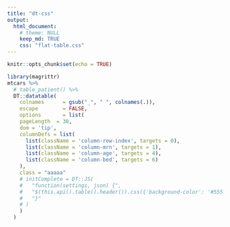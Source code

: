 ```yaml
---
title: "dt-css"
output: 
  html_document:
    # theme: NULL
    keep_md: TRUE
    css: "flat-table.css"
---
```


```r
knitr::opts_chunk$set(echo = TRUE)
```

```r
library(magrittr)
mtcars %>% 
  # table_patient() %>% 
  DT::datatable(
    colnames      = gsub("_", " ", colnames(.)),
    escape        = FALSE,
    options       = list(
    pageLength  = 30,
    dom = 'tip',
    columnDefs = list(
      list(className = 'column-row-index', targets = 0),
      list(className = 'column-mrn', targets = 1),
      list(className = 'column-age', targets = 4),
      list(className = 'column-bed', targets = 6)
    ),
    class = "aaaaa"
    # initComplete = DT::JS(
    #   "function(settings, json) {",
    #   "$(this.api().table().header()).css({'background-color': '#555', 'color': '#fff'});",
    #   "}"
    # )
    )
  )

```
